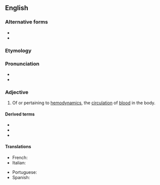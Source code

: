 ==English==

===Alternative forms===
* {{l|en|hemadynamic}}
* {{l|en|haemodynamic}}

===Etymology===
{{af|en|hemo-|dynamic}}

===Pronunciation===
* {{IPA|en|/himoʊdaɪˈnæmɪk/}}
* {{rhymes|en|æmɪk|s=5}}

===Adjective===
{{en-adj|-}}

# {{lb|en|medicine}} Of or pertaining to [[hemodynamics]], the [[circulation]] of [[blood]] in the body.

====Derived terms====
* {{l|en|hemodynamically}}
* {{l|en|magnetohemodynamic}}
* {{l|en|oxyhemodynamic}}

====Translations====
{{trans-top|Of or pertaining to the circulation of blood in the body}}
* French: {{t|fr|hémodynamique}}
* Italian: {{t+|it|emodinamico}}
{{trans-mid}}
* Portuguese: {{t|pt|hemodinâmico}}
* Spanish: {{t|es|hemodinámico}}
{{trans-bottom}}